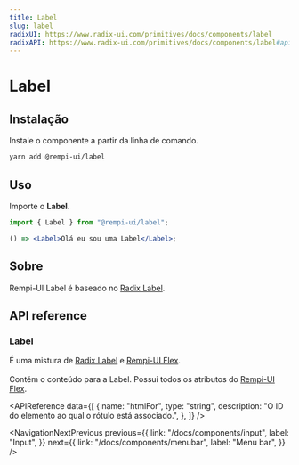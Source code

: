 ```yaml
---
title: Label
slug: label
radixUI: https://www.radix-ui.com/primitives/docs/components/label
radixAPI: https://www.radix-ui.com/primitives/docs/components/label#api-reference
---
```


# Label

<Description text="Renderiza uma Label acessível associado aos controles." />

<SelectVersion />

<PreviewComponent name="label" />

## Instalação

Instale o componente a partir da linha de comando.

```bash
yarn add @rempi-ui/label
```

## Uso

Importe o <strong>Label</strong>.

```jsx
import { Label } from "@rempi-ui/label";

() => <Label>Olá eu sou uma Label</Label>;
```

## Sobre

Rempi-UI Label é baseado no [Radix Label](https://www.radix-ui.com/primitives/docs/components/label).

## API reference

### Label

É uma mistura de [Radix Label](https://www.radix-ui.com/primitives/docs/components/label) e [Rempi-UI Flex](docs/flex). <br /><br />
Contém o conteúdo para a Label. Possui todos os atributos do [Rempi-UI Flex](docs/flex).

<MoreInfo
  componentName="Radix Label Root"
  componentLink="https://www.radix-ui.com/primitives/docs/components/label#root"
/>

<APIReference
  data={[
    {
      name: "htmlFor",
      type: "string",
      description: "O ID do elemento ao qual o rótulo está associado.",
    },
  ]}
/>

<NavigationNextPrevious
  previous={{
    link: "/docs/components/input",
    label: "Input",
  }}
  next={{
    link: "/docs/components/menubar",
    label: "Menu bar",
  }}
/>

<EditThisPage url="components/pt-BR/label/1.0.1.mdx" />